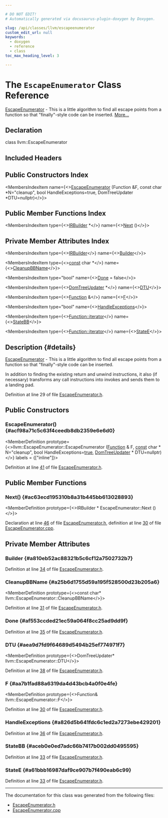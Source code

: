 ```yaml
---

# DO NOT EDIT!
# Automatically generated via docusaurus-plugin-doxygen by Doxygen.

slug: /api/classes/llvm/escapeenumerator
custom_edit_url: null
keywords:
  - doxygen
  - reference
  - class
toc_max_heading_level: 3

---
```





# The `EscapeEnumerator` Class Reference

<DoxygenPage pluginConfig={pluginConfig}>

<a href="/docs/api/classes/llvm/escapeenumerator">EscapeEnumerator</a> - This is a little algorithm to find all escape points from a function so that &quot;finally&quot;-style code can be inserted. <a href="#details">More...</a>

## Declaration

<CodeBlock>class llvm::EscapeEnumerator</CodeBlock>

## Included Headers

<IncludesList>
<IncludesListItem
  filePath="llvm/Transforms/Utils/EscapeEnumerator.h"
  permalink="/docs/api/files/include/include/llvm/include/llvm/transforms/include/llvm/transforms/utils/escapeenumerator-h"
  isLocal="true" />
</IncludesList>

## Public Constructors Index

<MembersIndex>

<MembersIndexItem
  name={<><a href="#acf98a71c5c63f4ceedb8db2359e6e6d0">EscapeEnumerator</a> (Function &amp;F, const char &#42;N=&quot;cleanup&quot;, bool HandleExceptions=true, DomTreeUpdater &#42;DTU=nullptr)</>}>
</MembersIndexItem>

</MembersIndex>

## Public Member Functions Index

<MembersIndex>

<MembersIndexItem
  type={<><a href="/docs/api/classes/llvm/irbuilder">IRBuilder</a> &#42;</>}
  name={<><a href="#ac63ecd195310b8a31b445bb613028893">Next</a> ()</>}>
</MembersIndexItem>

</MembersIndex>

## Private Member Attributes Index

<MembersIndex>

<MembersIndexItem
  type={<><a href="/docs/api/classes/llvm/irbuilder">IRBuilder</a></>}
  name={<><a href="#a810eb52ac88321b5c6cf12a7502732b7">Builder</a></>}>
</MembersIndexItem>

<MembersIndexItem
  type={<><a href="/docs/api/files/lib/lib/target/lib/target/aarch64/aarch64promoteconstant-cpp/#a90f8350fecae261c25be85d38b451bff">const</a> char &#42;</>}
  name={<><a href="#a25b6d1755d59a195f528500d23b205a6">CleanupBBName</a></>}>
</MembersIndexItem>

<MembersIndexItem
  type="bool"
  name={<><a href="#af553ccded21ec59a064f8cc25ad9dd9f">Done</a> = false</>}>
</MembersIndexItem>

<MembersIndexItem
  type={<><a href="/docs/api/classes/llvm/domtreeupdater">DomTreeUpdater</a> &#42;</>}
  name={<><a href="#aea9d7fd9f64689d5494b25ef774971f7">DTU</a></>}>
</MembersIndexItem>

<MembersIndexItem
  type={<><a href="/docs/api/classes/llvm/function">Function</a> &amp;</>}
  name={<><a href="#aa7b1fad88a6319da4d43bcb4a0f0e4fe">F</a></>}>
</MembersIndexItem>

<MembersIndexItem
  type="bool"
  name={<><a href="#a826d5b641fdc6c1ed2a7273ebe429201">HandleExceptions</a></>}>
</MembersIndexItem>

<MembersIndexItem
  type={<><a href="/docs/api/classes/llvm/function/#a19595c245bd2e3eefa93ce22db5ad15f">Function::iterator</a></>}
  name={<><a href="#aceb0e0ed7adc66b7417b002dd0495595">StateBB</a></>}>
</MembersIndexItem>

<MembersIndexItem
  type={<><a href="/docs/api/classes/llvm/function/#a19595c245bd2e3eefa93ce22db5ad15f">Function::iterator</a></>}
  name={<><a href="#a61bbb16987daf9ce907b7f490eab6c99">StateE</a></>}>
</MembersIndexItem>

</MembersIndex>

## Description {#details}

<a href="/docs/api/classes/llvm/escapeenumerator">EscapeEnumerator</a> - This is a little algorithm to find all escape points from a function so that &quot;finally&quot;-style code can be inserted.

In addition to finding the existing return and unwind instructions, it also (if necessary) transforms any call instructions into invokes and sends them to a landing pad.

Definition at line 29 of file <a href="/docs/api/files/include/include/llvm/include/llvm/transforms/include/llvm/transforms/utils/escapeenumerator-h">EscapeEnumerator.h</a>.

<SectionDefinition>

## Public Constructors

### EscapeEnumerator() {#acf98a71c5c63f4ceedb8db2359e6e6d0}

<MemberDefinition
  prototype={<>llvm::EscapeEnumerator::EscapeEnumerator (<a href="/docs/api/classes/llvm/function">Function</a> &amp; F, <a href="/docs/api/files/lib/lib/target/lib/target/aarch64/aarch64promoteconstant-cpp/#a90f8350fecae261c25be85d38b451bff">const</a> char &#42; N=&quot;cleanup&quot;, bool HandleExceptions=<a href="/docs/api/files/lib/lib/analysis/basicaliasanalysis-cpp/#af6d5cafbdfc5313e65d990120021a3ec">true</a>, <a href="/docs/api/classes/llvm/domtreeupdater">DomTreeUpdater</a> &#42; DTU=nullptr)</>}
  labels = {["inline"]}>

Definition at line <a href="/docs/api/files/include/include/llvm/include/llvm/transforms/include/llvm/transforms/utils/escapeenumerator-h/#l00041">41</a> of file <a href="/docs/api/files/include/include/llvm/include/llvm/transforms/include/llvm/transforms/utils/escapeenumerator-h">EscapeEnumerator.h</a>.
</MemberDefinition>

</SectionDefinition>

<SectionDefinition>

## Public Member Functions

### Next() {#ac63ecd195310b8a31b445bb613028893}

<MemberDefinition
  prototype={<>IRBuilder &#42; EscapeEnumerator::Next ()</>}>

Declaration at line <a href="/docs/api/files/include/include/llvm/include/llvm/transforms/include/llvm/transforms/utils/escapeenumerator-h/#l00046">46</a> of file <a href="/docs/api/files/include/include/llvm/include/llvm/transforms/include/llvm/transforms/utils/escapeenumerator-h">EscapeEnumerator.h</a>, definition at line <a href="/docs/api/files/lib/lib/transforms/lib/transforms/utils/escapeenumerator-cpp/#l00030">30</a> of file <a href="/docs/api/files/lib/lib/transforms/lib/transforms/utils/escapeenumerator-cpp">EscapeEnumerator.cpp</a>.
</MemberDefinition>

</SectionDefinition>

<SectionDefinition>

## Private Member Attributes

### Builder {#a810eb52ac88321b5c6cf12a7502732b7}

<MemberDefinition
  prototype="IRBuilder llvm::EscapeEnumerator::Builder">

Definition at line <a href="/docs/api/files/include/include/llvm/include/llvm/transforms/include/llvm/transforms/utils/escapeenumerator-h/#l00034">34</a> of file <a href="/docs/api/files/include/include/llvm/include/llvm/transforms/include/llvm/transforms/utils/escapeenumerator-h">EscapeEnumerator.h</a>.
</MemberDefinition>

### CleanupBBName {#a25b6d1755d59a195f528500d23b205a6}

<MemberDefinition
  prototype={<>const char&#42; llvm::EscapeEnumerator::CleanupBBName</>}>

Definition at line <a href="/docs/api/files/include/include/llvm/include/llvm/transforms/include/llvm/transforms/utils/escapeenumerator-h/#l00031">31</a> of file <a href="/docs/api/files/include/include/llvm/include/llvm/transforms/include/llvm/transforms/utils/escapeenumerator-h">EscapeEnumerator.h</a>.
</MemberDefinition>

### Done {#af553ccded21ec59a064f8cc25ad9dd9f}

<MemberDefinition
  prototype="bool llvm::EscapeEnumerator::Done = false">

Definition at line <a href="/docs/api/files/include/include/llvm/include/llvm/transforms/include/llvm/transforms/utils/escapeenumerator-h/#l00035">35</a> of file <a href="/docs/api/files/include/include/llvm/include/llvm/transforms/include/llvm/transforms/utils/escapeenumerator-h">EscapeEnumerator.h</a>.
</MemberDefinition>

### DTU {#aea9d7fd9f64689d5494b25ef774971f7}

<MemberDefinition
  prototype={<>DomTreeUpdater&#42; llvm::EscapeEnumerator::DTU</>}>

Definition at line <a href="/docs/api/files/include/include/llvm/include/llvm/transforms/include/llvm/transforms/utils/escapeenumerator-h/#l00038">38</a> of file <a href="/docs/api/files/include/include/llvm/include/llvm/transforms/include/llvm/transforms/utils/escapeenumerator-h">EscapeEnumerator.h</a>.
</MemberDefinition>

### F {#aa7b1fad88a6319da4d43bcb4a0f0e4fe}

<MemberDefinition
  prototype={<>Function&amp; llvm::EscapeEnumerator::F</>}>

Definition at line <a href="/docs/api/files/include/include/llvm/include/llvm/transforms/include/llvm/transforms/utils/escapeenumerator-h/#l00030">30</a> of file <a href="/docs/api/files/include/include/llvm/include/llvm/transforms/include/llvm/transforms/utils/escapeenumerator-h">EscapeEnumerator.h</a>.
</MemberDefinition>

### HandleExceptions {#a826d5b641fdc6c1ed2a7273ebe429201}

<MemberDefinition
  prototype="bool llvm::EscapeEnumerator::HandleExceptions">

Definition at line <a href="/docs/api/files/include/include/llvm/include/llvm/transforms/include/llvm/transforms/utils/escapeenumerator-h/#l00036">36</a> of file <a href="/docs/api/files/include/include/llvm/include/llvm/transforms/include/llvm/transforms/utils/escapeenumerator-h">EscapeEnumerator.h</a>.
</MemberDefinition>

### StateBB {#aceb0e0ed7adc66b7417b002dd0495595}

<MemberDefinition
  prototype="Function::iterator llvm::EscapeEnumerator::StateBB">

Definition at line <a href="/docs/api/files/include/include/llvm/include/llvm/transforms/include/llvm/transforms/utils/escapeenumerator-h/#l00033">33</a> of file <a href="/docs/api/files/include/include/llvm/include/llvm/transforms/include/llvm/transforms/utils/escapeenumerator-h">EscapeEnumerator.h</a>.
</MemberDefinition>

### StateE {#a61bbb16987daf9ce907b7f490eab6c99}

<MemberDefinition
  prototype="Function::iterator llvm::EscapeEnumerator::StateE">

Definition at line <a href="/docs/api/files/include/include/llvm/include/llvm/transforms/include/llvm/transforms/utils/escapeenumerator-h/#l00033">33</a> of file <a href="/docs/api/files/include/include/llvm/include/llvm/transforms/include/llvm/transforms/utils/escapeenumerator-h">EscapeEnumerator.h</a>.
</MemberDefinition>

</SectionDefinition>

<hr/>

The documentation for this class was generated from the following files:

<ul>
<li><a href="/docs/api/files/include/include/llvm/include/llvm/transforms/include/llvm/transforms/utils/escapeenumerator-h">EscapeEnumerator.h</a></li>
<li><a href="/docs/api/files/lib/lib/transforms/lib/transforms/utils/escapeenumerator-cpp">EscapeEnumerator.cpp</a></li>
</ul>

</DoxygenPage>
